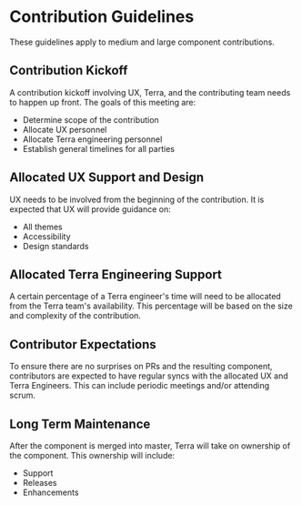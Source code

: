 # Contribution Guidelines

These guidelines apply to medium and large component contributions.

## Contribution Kickoff

A contribution kickoff involving UX, Terra, and the contributing team needs to happen up front. The goals of this meeting are:

* Determine scope of the contribution
* Allocate UX personnel
* Allocate Terra engineering personnel
* Establish general timelines for all parties

## Allocated UX Support and Design

UX needs to be involved from the beginning of the contribution. It is expected that UX will provide guidance on:

* All themes
* Accessibility
* Design standards

## Allocated Terra Engineering Support

A certain percentage of a Terra engineer's time will need to be allocated from the Terra team's availability. This percentage will be based on the size and complexity of the contribution.

## Contributor Expectations

To ensure there are no surprises on PRs and the resulting component, contributors are expected to have regular syncs with the allocated UX and Terra Engineers. This can include periodic meetings and/or attending scrum.

## Long Term Maintenance

After the component is merged into master, Terra will take on ownership of the component.  This ownership will include:

* Support
* Releases
* Enhancements
